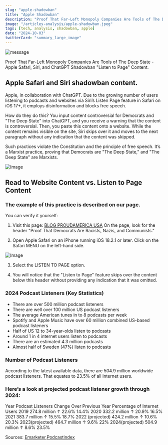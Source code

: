 ```yaml
---
slug: "apple-shadowban"
title: "Apple Shadowban"
description: "Proof That Far-Left Monopoly Companies Are Tools of The Deep State - Apple Safari, Siri, and ChatGPT Shadowban \"Listen to Page\" Content"
image: "/articles-analysis/apple-shadowban.jpeg"
tags: [tech, analysis, shadowban, apple]
date: "2024-10-03"
twitterCard: "summary_large_image"
---
```


![message](/articles-analysis/apple-shadowban.jpeg)

Proof That Far-Left Monopoly Companies Are Tools of The Deep State - Apple Safari, Siri, and ChatGPT Shadowban "Listen to Page" Content.

<!-- truncate -->

## Apple Safari and Siri shadowban content.
Apple, in collaboration with ChatGPT. Due to the growing number of users listening to podcasts and websites via Siri’s Listen Page feature in Safari on iOS 17+, it employs disinformation and blocks free speech.

How do they do this?
You input content controversial for Democrats and "The Deep State" into ChatGPT, and you receive a warning that the content is controversial. Then, you paste this content onto a website. While the content remains visible on the site, Siri skips over it and moves to the next paragraph without any indication that the content was skipped.

Such practices violate the Constitution and the principle of free speech. It’s a Marxist practice, proving that Democrats are "The Deep State," and "The Deep State" are Marxists.

![Image](/articles-analysis/apple-deepstate.jpeg)

## Read to Website Content vs. Listen to Page Content

### The example of this practice is described on our page.

You can verify it yourself:

1. Visit this page: [BLOG PROUDAMERICA USA](https://www.proudamerica.us/articles-analysis/democracyisbad#proof-that-democrats-are-racists--nazis--communists) On the page, look for the header "Proof That Democrats Are Racists, Nazis, and Communists."

2. Open Apple Safari on an iPhone running iOS 18.2.1 or later. Click on the Safari MENU on the left-hand side.

![Image](/img/safari-menu.jpg)

3. Select the LISTEN TO PAGE option.

4. You will notice that the "Listen to Page" feature skips over the content below this header without providing any indication that it was omitted.

### 2024 Podcast Listeners (Key Statistics)

- There are over 500 million podcast listeners
- There are well over 100 million US podcast listeners
- The average American tunes in to 8 podcasts per week
- Spotify and Apple Music have over 60 million combined US-based podcast listeners
- Half of US 12 to 34-year-olds listen to podcasts
- Around 1 in 4 internet users listen to podcasts
- There are an estimated 4.3 million podcasts
- Almost half of Sweden (47%) listen to podcasts

### Number of Podcast Listeners
According to the latest available data, there are 504.9 million worldwide podcast listeners. That equates to 23.5% of all internet users.

### Here’s a look at projected podcast listener growth through 2024:

Year	Podcast Listeners	Change Over Previous Year	Percentage of Internet Users
2019	274.8 million	↑ 22.6%	14.4%
2020	332.2 million	↑ 20.9%	16.5%
2021	383.7 million	↑ 15.5%	18.7%
2022 (projected)	424.2 million	↑ 10.6%	20.3%
2023(projected)	464.7 million	↑ 9.6%	22%
2024(projected)	504.9 million	↑ 8.6%	23.5%

Sources: [Emarketer](https://www.emarketer.com/content/global-podcast-listener-forecast-2021-2025),[Podcastindex](https://podcastindex.org/)

